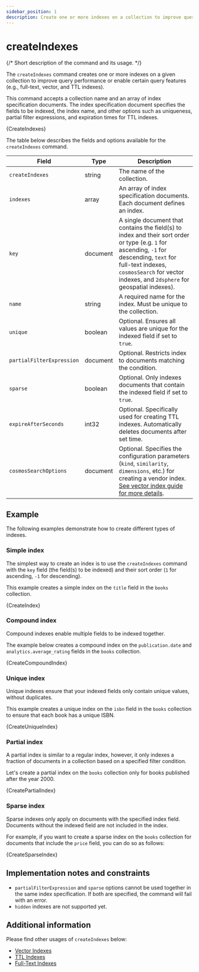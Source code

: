 ```yaml
---
sidebar_position: 1
description: Create one or more indexes on a collection to improve query performance and enable certain query features.
---
```


# createIndexes


{/* Short description of the command and its usage. */}

The `createIndexes` command creates one or more indexes on a given collection to improve query performance or enable certain query features (e.g., full-text, vector, and TTL indexes).

<!-- Syntax structure of the command here with all available options, field variables, and types.-->

<!-- markdownlint-disable MD033 -->

This command accepts a collection name and an array of index specification documents.
The index specification document specifies the fields to be indexed, the index name, and other options such as uniqueness, partial filter expressions, and expiration times for TTL indexes.

<CodeBlock language="js">{CreateIndexes}</CodeBlock>

The table below describes the fields and options available for the `createIndexes` command.

<!-- Explain fields such as arguments, modifiers, stage, operators, parameters, options supported by the command in a table format if more than a single item (if necessary or available): -->

| Field                     | Type     | Description                                                                                                                                                                                                                               |
| ------------------------- | -------- | ----------------------------------------------------------------------------------------------------------------------------------------------------------------------------------------------------------------------------------------- |
| `createIndexes`           | string   | The name of the collection.                                                                                                                                                                                                               |
| `indexes`                 | array    | An array of index specification documents. Each document defines an index.                                                                                                                                                                |
| `key`                     | document | A single document that contains the field(s) to index and their sort order or type (e.g. `1` for ascending, `-1` for descending, `text` for full-text indexes, `cosmosSearch` for vector indexes, and `2dsphere` for geospatial indexes). |
| `name`                    | string   | A required name for the index. Must be unique to the collection.                                                                                                                                                                          |
| `unique`                  | boolean  | Optional. Ensures all values are unique for the indexed field if set to `true`.                                                                                                                                                           |
| `partialFilterExpression` | document | Optional. Restricts index to documents matching the condition.                                                                                                                                                                            |
| `sparse`                  | boolean  | Optional. Only indexes documents that contain the indexed field if set to `true`.                                                                                                                                                         |
| `expireAfterSeconds`      | int32    | Optional. Specifically used for creating TTL indexes. Automatically deletes documents after set time.                                                                                                                                     |
| `cosmosSearchOptions`     | document | Optional. Specifies the configuration parameters (`kind`, `similarity`, `dimensions`, etc.) for creating a vendor index. [See vector index guide for more details](../../guides/vector-search.mdx).                                       |

## Example

The following examples demonstrate how to create different types of indexes.

### Simple index

The simplest way to create an index is to use the `createIndexes` command with the `key` field (the field(s) to be indexed) and their sort order (`1` for ascending, `-1` for descending).

This example creates a simple index on the `title` field in the `books` collection.

<CodeBlock language="js">{CreateIndex}</CodeBlock>

### Compound index

Compound indexes enable multiple fields to be indexed together.

The example below creates a compound index on the `publication.date` and `analytics.average_rating` fields in the `books` collection.

<CodeBlock language="js">{CreateCompoundIndex}</CodeBlock>

### Unique index

Unique indexes ensure that your indexed fields only contain unique values, without duplicates.

This example creates a unique index on the `isbn` field in the `books` collection to ensure that each book has a unique ISBN.

<CodeBlock language="js">{CreateUniqueIndex}</CodeBlock>

### Partial index

A partial index is similar to a regular index, however, it only indexes a fraction of documents in a collection based on a specified filter condition.

Let's create a partial index on the `books` collection only for books published after the year 2000.

<CodeBlock language="js">{CreatePartialIndex}</CodeBlock>

### Sparse index

Sparse indexes only apply on documents with the specified index field. Documents without the indexed field are not included in the index.

For example, if you want to create a sparse index on the `books` collection for documents that include the `price` field, you can do so as follows:

<CodeBlock language="js">{CreateSparseIndex}</CodeBlock>

## Implementation notes and constraints

<!-- If there are any known or unique information about command behavior, limitations, or contraints, list them here -->

- `partialFilterExpression` and `sparse` options cannot be used together in the same index specification. If both are specified, the command will fail with an error.
- `hidden` indexes are not supported yet.

## Additional information

<!-- Include and link to other related materials or information here -->

Please find other usages of `createIndexes` below:

- [Vector Indexes](../../guides/vector-search.mdx)
- [TTL Indexes](../../guides/ttl-indexes.mdx)
- [Full-Text Indexes](../../guides/full-text-search.mdx)

<!-- markdownlint-enable MD033 -->
